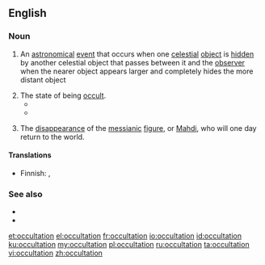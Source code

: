 ==English==

===Noun===
{{en-noun}}

# {{label|en|astronomy}} An [[astronomical]] [[event]] that occurs when one [[celestial]] [[object]] is [[hidden]] by another celestial object that passes between it and the [[observer]] when the nearer object appears larger and completely hides the more distant object
# The state of being [[occult]].
#* {{quote-book|author=Jeffrey|passage=the reappearance of such an author after those long periods of '''occultation'''}}
#* {{quote-journal|journal=The Edinburgh New Philosophical Journal|year=1857|passage=In western Europe, the most celebrated instance of the '''occultation''' of a river was that of the Rhone, near Bellegarde, on the confines of France and Savoy, about 18 miles from Geneva; but, alas, on visiting this interesting spot in the autumn of 1855, I found that the ''Perte du Rhone'' no longer exists; for the Sardinian Government, in which territory it was, had blown up the rocky roof, beneath which it had been engulfed, in order to facilitate the conveyance of timber on the river.|url=https://books.google.com/books?id=S4B1C5lEkQcC&dq=%22occultation%22%20-astronomy%20-moon%20-venus%20-star%20-stars%20-planet%20-astronomical&pg=PA41#v=onepage&q=%22occultation%22%20-astronomy%20-moon%20-venus%20-star%20-stars%20-planet%20-astronomical&f=false|title=Occultation of Rivers|page=41}}
# {{label|en|Shia|_|Islam}} The [[disappearance]] of the [[messianic]] [[figure]], or [[Mahdi]], who will one day return to the world.

====Translations====
{{trans-top|An astronomical event}}
* Finnish: {{t|fi|okkultaatio}}, {{qualifier|of a star}} {{t|fi|tähdenpeitto}}
{{trans-mid}}
{{trans-bottom}}

===See also===
* {{l|en|syzygy}}
* {{l|en|eclipse}}

[[et:occultation]]
[[el:occultation]]
[[fr:occultation]]
[[io:occultation]]
[[id:occultation]]
[[ku:occultation]]
[[my:occultation]]
[[pl:occultation]]
[[ru:occultation]]
[[ta:occultation]]
[[vi:occultation]]
[[zh:occultation]]
